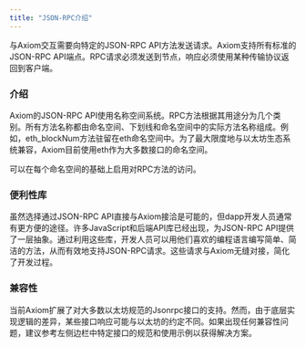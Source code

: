 ```yaml
---
title: "JSON-RPC介绍"
---
```


与Axiom交互需要向特定的JSON-RPC API方法发送请求。Axiom支持所有标准的JSON-RPC API端点。RPC请求必须发送到节点，响应必须使用某种传输协议返回到客户端。

### 介绍
Axiom的JSON-RPC API使用名称空间系统。RPC方法根据其用途分为几个类别。所有方法名称都由命名空间、下划线和命名空间中的实际方法名称组成。例如，eth_blockNum方法驻留在eth命名空间中。为了最大限度地与以太坊生态系统兼容，Axiom目前使用eth作为大多数接口的命名空间。

可以在每个命名空间的基础上启用对RPC方法的访问。

### 便利性库
虽然选择通过JSON-RPC API直接与Axiom接洽是可能的，但dapp开发人员通常有更方便的途径。许多JavaScript和后端API库已经出现，为JSON-RPC API提供了一层抽象。通过利用这些库，开发人员可以用他们喜欢的编程语言编写简单、简洁的方法，从而有效地支持JSON-RPC请求。这些请求与Axiom无缝对接，简化了开发过程。

### 兼容性
当前Axiom扩展了对大多数以太坊规范的Jsonrpc接口的支持。然而，由于底层实现逻辑的差异，某些接口响应可能与以太坊的约定不同。如果出现任何兼容性问题，建议参考左侧边栏中特定接口的规范和使用示例以获得解决方案。